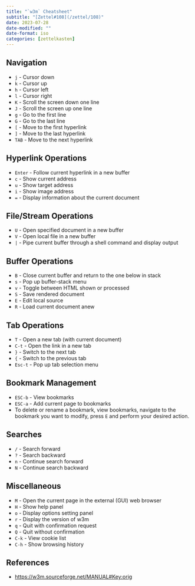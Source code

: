 ```yaml
---
title: "`w3m` Cheatsheet"
subtitle: "[Zettel#108](/zettel/108)"
date: 2023-07-28
date-modified: ""
date-format: iso
categories: [zettelkasten]
---
```

## Navigation

* `j` - Cursor down
* `k` - Cursor up
* `h` - Cursor left
* `l` - Cursor right
* `K` - Scroll the screen down one line
* `J` - Scroll the screen up one line
* `g` - Go to the first line
* `G` - Go to the last line
* `[` - Move to the first hyperlink
* `]` - Move to the last hyperlink
* `TAB` - Move to the next hyperlink

## Hyperlink Operations

* `Enter` - Follow current hyperlink in a new buffer
* `c` - Show current address
* `u` - Show target address
* `i` - Show image address
* `=` - Display information about the current document

## File/Stream Operations

* `U` - Open specified document in a new buffer
* `V` - Open local file in a new buffer
* `|` - Pipe current buffer through a shell command and display output

## Buffer Operations

* `B` - Close current buffer and return to the one below in stack
* `s` - Pop up buffer-stack menu
* `v` - Toggle between HTML shown or processed
* `S` - Save rendered document
* `E` - Edit local source
* `R` - Load current document anew

## Tab Operations

* `T` - Open a new tab (with current document)
* `C-t` - Open the link in a new tab
* `}` - Switch to the next tab
* `{` - Switch to the previous tab
* `Esc-t` - Pop up tab selection menu

## Bookmark Management

* `ESC-b` - View bookmarks
* `ESC-a` - Add current page to bookmarks
* To delete or rename a bookmark, view bookmarks, navigate to the bookmark you want to modify, press `E` and perform your desired action.

## Searches

* `/` - Search forward
* `?` - Search backward
* `n` - Continue search forward
* `N` - Continue search backward

## Miscellaneous

* `M` - Open the current page in the external (GUI) web browser
* `H` - Show help panel
* `o` - Display options setting panel
* `r` - Display the version of w3m
* `q` - Quit with confirmation request
* `Q` - Quit without confirmation
* `C-k` - View cookie list
* `C-h` - Show browsing history

## References

* <https://w3m.sourceforge.net/MANUAL#Key:orig>
